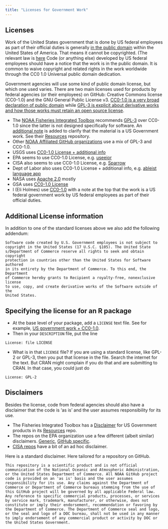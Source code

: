 ```yaml
---
title: "Licenses for Government Work"
---
```


## Licenses

Work of the United States government that is done by US federal employees as part of their official duties is generally [in the public domain](https://fairuse.stanford.edu/overview/public-domain/welcome/#us_government_works) within the United States of America. That means it cannot be copyrighted. (The relevant law is [here](https://www.law.cornell.edu/uscode/text/17/105) Code (or anything else) developed by US federal employees should have a notice that the work is in the public domain. It is common to waive copyright and related rights in the work worldwide through the CC0 1.0 Universal public domain dedication.

Government agencies will use some kind of public domain license, but which one used varies. There are two main licenses used for products by federal agencies (or their employees) on GitHub: Creative Commons license (CC0-1.0) and the GNU General Public License v3. [CC0-1.0 is a very broad declaration of public domain](https://creativecommons.org/publicdomain/zero/1.0/) while [GPL-3 is explicit about derivative works and how those works must retain an open source license](https://www.gnu.org/licenses/gpl-3.0.en.html).

* The [NOAA Fisheries Integrated Toolbox](https://noaa-fisheries-integrated-toolbox.github.io/) recommends [GPL-3](https://github.com/nmfs-fish-tools/Resources/blob/master/LICENSE) over CC0-1.0 since the latter is not designed specifically for software. An [additional note](https://github.com/nmfs-fish-tools/Resources/blob/master/LICENSE.md) is added to clarify that the material is a US Government work. See their [Resources](https://github.com/nmfs-fish-tools/Resources) repository.
* Other [NOAA Affiliated GitHub organizations](https://github.com/NOAAGov/NOAA-Affiliated-Projects) use a mix of GPL-3 and CC0-1.0.
* USGS uses [CC0-1.0 License + additional info](https://github.com/usgs/best-practices/blob/master/LICENSE.md)
* EPA seems to use CC0-1.0 License, e.g. [useeior](https://github.com/USEPA/useeior)
* CISA also seems to use CC0-1.0 License, e.g. [Sparrow](https://github.com/cisagov/Sparrow#license)
* Dept of Labor also uses CC0-1.0 License + additional info, e.g. [ableist language app](https://github.com/USDepartmentofLabor/ableist-language-detector/blob/main/LICENSE.md)
* NASA uses [Apache 2.0](https://github.com/nasa/astrobee/blob/master/LICENSE) mostly
* GSA uses [CC0-1.0 License](https://github.com/18F/fedramp-data#public-domain)
* I (Eli Holmes) use [CC0-1.0](https://github.com/nwfsc-timeseries/MARSS/blob/master/License.md) with a note at the top that the work is a US federal government work by US federal employees as part of their official duties.

## Additional License information

In addition to one of the standard licenses above we also add the following addendum:

```
Software code created by U.S. Government employees is not subject to
copyright in the United States (17 U.S.C. §105). The United State
s/Department of Commerce reserve all rights to seek and obtain copyright
protection in countries other than the United States for Software authored
in its entirety by the Department of Commerce. To this end, the Department
of Commerce hereby grants to Recipient a royalty-free, nonexclusive license
to use, copy, and create derivative works of the Software outside of the
United States.
```

## Specifying the license for an R package

* At the base level of your package, add a `LICENSE` text file. See for example, [US government work + CC0-1.0](https://github.com/nwfsc-timeseries/MARSS/blob/master/License.md).
* Then in your `DESCRIPTION` file, put the line
```
License: file LICENSE
```
* What is in that `LICENSE` file? If you are using a standard license, like GPL-2 or GPL-3, then you put that license in the file. Search the internet for the text. But CRAN might complain if you do that and are submitting to CRAN. In that case, you could just do
```
License: GPL-2
```


## Disclaimers

Besides the license, code from federal agencies should also have a disclaimer that the code is 'as is' and the user assumes responsibility for its use. 

* The Fisheries Integrated Toolbox has a [Disclaimer](https://github.com/nmfs-fish-tools/Resources/blob/master/Disclaimer.md) for US Government products in its [Resources](https://github.com/nmfs-fish-tools/Resources) repo.
* The repos on the EPA organization use a few different (albeit similar) disclaimers. [Generic](https://github.com/USEPA/CMAQ#epa-disclaimer),  [GitHub specific](https://github.com/USEPA/useeior#disclaimer).
* [CISA repos](https://github.com/cisagov/Sparrow#legal-disclaimer) have a bit of an ad hoc disclaimer.

Here is a standard disclaimer. Here tailored for a repository on GitHub.

```
This repository is a scientific product and is not official communication of the National Oceanic and Atmospheric Administration, or the United States Department of Commerce. All NOAA GitHub project code is provided on an 'as is' basis and the user assumes responsibility for its use. Any claims against the Department of Commerce or Department of Commerce bureaus stemming from the use of this GitHub project will be governed by all applicable Federal law. Any reference to specific commercial products, processes, or services by service mark, trademark, manufacturer, or otherwise, does not constitute or imply their endorsement, recommendation or favoring by the Department of Commerce. The Department of Commerce seal and logo, or the seal and logo of a DOC bureau, shall not be used in any manner to imply endorsement of any commercial product or activity by DOC or the United States Government.
```


  
